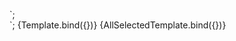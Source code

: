 
<Meta
  title="Components/Typeahead"
  component="pouch-typeahead" />

  <form>
    <pouch-typeahead .options=${options} />
  </form>
`;

  <form>
    <pouch-typeahead
      .options=${options}
      value="${value}"
      @change="${(e) => console.info(e.target.value)}" />
  </form>
`;


<Canvas>
  <Story name="Default" args={{
    options: {
      tag1: "Tag One",
      tag2: "Tag 2: Tag Harder",
      tag3: "Tag Hard With a Vengeance"
    }
  }}>
    {Template.bind({})}
  </Story>
</Canvas>


<Canvas>
  <Story name="With selected options" args={{
    options: {
      tag1: "Tag One",
      tag2: "Tag 2: Tag Harder",
      tag3: "Tag Hard With a Vengeance"
    },
    value: "tag1,tag2"
  }}>
    {AllSelectedTemplate.bind({})}
  </Story>
</Canvas>